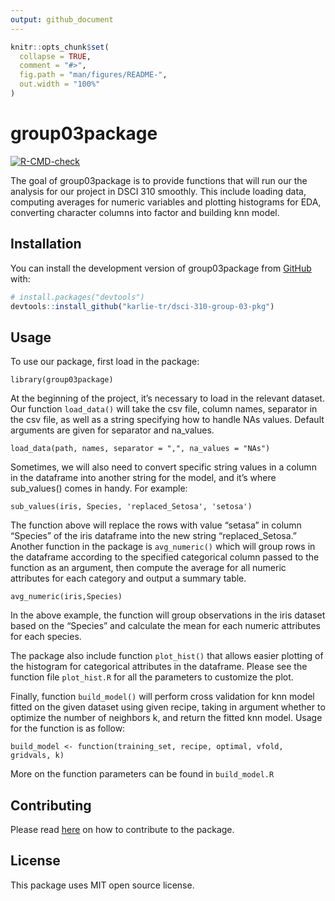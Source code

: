 ```yaml
---
output: github_document
---
```


<!-- README.md is generated from README.Rmd. Please edit that file -->

```r
knitr::opts_chunk$set(
  collapse = TRUE,
  comment = "#>",
  fig.path = "man/figures/README-",
  out.width = "100%"
)
```

# group03package

<!-- badges: start -->
[![R-CMD-check](https://github.com/karlie-tr/dsci-310-group-03-pkg/actions/workflows/R-CMD-check.yaml/badge.svg)](https://github.com/karlie-tr/dsci-310-group-03-pkg/actions/workflows/R-CMD-check.yaml)
<!-- badges: end -->

The goal of group03package is to provide functions that will run our the analysis for our project in DSCI 310 smoothly. This include loading data, computing averages for numeric variables and plotting histograms for EDA, converting character columns into factor and building knn model.

## Installation

You can install the development version of group03package from [GitHub](https://github.com/) with:

``` r
# install.packages("devtools")
devtools::install_github("karlie-tr/dsci-310-group-03-pkg")
```

## Usage
To use our package, first load in the package:
```
library(group03package)
```

At the beginning of the project, it's necessary to load in the relevant dataset. Our function `load_data()` will take the csv file, column names, separator in the csv file, as well as a string specifying how to handle NAs values. Default arguments are given for separator and na_values.

```
load_data(path, names, separator = ",", na_values = "NAs")
```
Sometimes, we will also need to convert specific string values in a column in the dataframe into another string for the model, and it's where sub_values() comes in handy. For example:
```
sub_values(iris, Species, 'replaced_Setosa', 'setosa')
```
The function above will replace the rows with value "setasa" in column "Species" of the iris dataframe into the new string "replaced_Setosa."
Another function in the package is `avg_numeric()` which will group rows in the dataframe according to the specified categorical column passed to the function as an argument, then compute the average for all numeric attributes for each category and output a summary table.
```
avg_numeric(iris,Species)
```
In the above example, the function will group observations in the iris dataset based on the "Species" and calculate the mean for each numeric attributes for each species.

The package also include function `plot_hist()` that allows easier plotting of the histogram for categorical attributes in the dataframe. Please see the function file `plot_hist.R` for all the parameters to customize the plot.

Finally, function `build_model()` will perform cross validation for knn model fitted on the given dataset using given recipe, taking in argument whether to optimize the number of neighbors k, and return the fitted knn model. Usage for the function is as follow:
```
build_model <- function(training_set, recipe, optimal, vfold, gridvals, k)
```
More on the function parameters can be found in `build_model.R`

## Contributing
Please read [here](https://github.com/karlie-tr/dsci-310-group-03-pkg/blob/main/CONTRIBUTING.md) on how to contribute to the package.

## License
This package uses MIT open source license.
